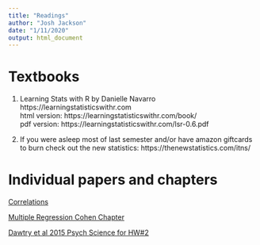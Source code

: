 ```yaml
---
title: "Readings"
author: "Josh Jackson"
date: "1/11/2020"
output: html_document
---
```


# Textbooks

1. Learning Stats with R by Danielle Navarro  
https://learningstatisticswithr.com  
html version: https://learningstatisticswithr.com/book/  
pdf version: https://learningstatisticswithr.com/lsr-0.6.pdf  

2. If you were asleep most of last semester and/or have amazon giftcards to burn check out the new statistics: https://thenewstatistics.com/itns/

# Individual papers and chapters

[Correlations](/Readings/Correlations.pdf)

[Multiple Regression Cohen Chapter](/Readings/Cohen-MR.pdf)

[Dawtry et al 2015 Psych Science for HW#2](/Readings/Dawtry2015-PS.pdf)